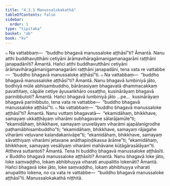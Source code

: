 ```yaml
---
title: "4.3.1 Manussalokakathā"
tableOfContents: false
sidebar:
  order: 1
type: "tipitaka"
basket: "ab"
book: "kv"
---
```



<DynamicBreadcrumb />

<Division number="802" book="kv">

<Paragraph number="2511" book="kv">
๐ Na vattabbaṃ—  “buddho bhagavā manussaloke aṭṭhāsī”ti? Āmantā. Nanu atthi buddhavutthāni cetiyāni ārāmavihāragāmanigamanagarāni raṭṭhāni janapadānīti? Āmantā. Hañci atthi buddhavutthāni cetiyāni ārāmavihāragāmanigamanagarāni raṭṭhāni janapadāni, tena vata re vattabbe—  “buddho bhagavā manussaloke aṭṭhāsī”ti.
</Paragraph>

<Paragraph number="2512" book="kv">
๐ Na vattabbaṃ—  “buddho bhagavā manussaloke aṭṭhāsī”ti? Āmantā. Nanu bhagavā lumbiniyā jāto, bodhiyā mūle abhisambuddho, bārāṇasiyaṃ bhagavatā dhammacakkaṃ pavattitaṃ, cāpāle cetiye āyusaṅkhāro ossaṭṭho, kusinārāyaṃ bhagavā parinibbutoti? Āmantā. Hañci bhagavā lumbiniyā jāto …pe…  kusinārāyaṃ bhagavā parinibbuto, tena vata re vattabbe—  “buddho bhagavā manussaloke aṭṭhāsī”ti.
</Paragraph>

<Paragraph number="2513" book="kv">
๐ Na vattabbaṃ—  “buddho bhagavā manussaloke aṭṭhāsī”ti? Āmantā. Nanu vuttaṃ bhagavatā—  “ekamidāhaṃ, bhikkhave, samayaṃ ukkaṭṭhāyaṃ viharāmi subhagavane sālarājamūle”ti; “ekamidāhaṃ, bhikkhave, samayaṃ uruvelāyaṃ viharāmi ajapālanigrodhe paṭhamābhisambuddho”ti; “ekamidāhaṃ, bhikkhave, samayaṃ rājagahe viharāmi veḷuvane kalandakanivāpe”ti; “ekamidāhaṃ, bhikkhave, samayaṃ sāvatthiyaṃ viharāmi jetavane anāthapiṇḍikassa ārāme”ti; “ekamidāhaṃ, bhikkhave, samayaṃ vesāliyaṃ viharāmi mahāvane kūṭāgārasālāyan”ti. Attheva suttantoti? Āmantā. Tena hi buddho bhagavā manussaloke aṭṭhāsīti.
</Paragraph>

</Division>
<Division number="803" book="kv">

<Paragraph number="2514" book="kv">
× Buddho bhagavā manussaloke aṭṭhāsīti? Āmantā. Nanu bhagavā loke jāto, loke saṃvaḍḍho, lokaṃ abhibhuyya viharati anupalitto lokenāti? Āmantā. Hañci bhagavā loke jāto, loke saṃvaḍḍho, lokaṃ abhibhuyya viharati anupalitto lokena, no ca vata re vattabbe—  “buddho bhagavā manussaloke aṭṭhāsī”ti.

</Paragraph>
</Division>

<Paragraph number="2515" type="center" book="kv">
Manussalokakathā niṭṭhitā.
</Paragraph>